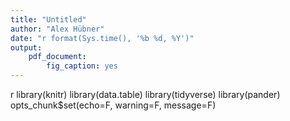 ```yaml
---
title: "Untitled"
author: "Alex Hübner"
date: "r format(Sys.time(), '%b %d, %Y')"
output:
    pdf_document:
        fig_caption: yes
---
```


{r libraries, echo=F}
library(knitr)
library(data.table)
library(tidyverse)
library(pander)
opts_chunk$set(echo=F, warning=F, message=F)

